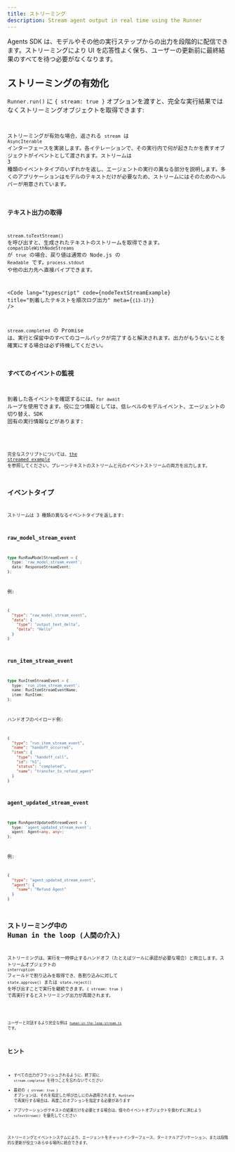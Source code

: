 ```yaml
---
title: ストリーミング
description: Stream agent output in real time using the Runner
---
```



Agents SDK は、モデルやその他の実行ステップからの出力を段階的に配信できます。ストリーミングにより UI を応答性よく保ち、ユーザーの更新前に最終結果のすべてを待つ必要がなくなります。

## ストリーミングの有効化

`Runner.run()` に `{ stream: true }` オプションを渡すと、完全な実行結果ではなくストリーミングオブジェクトを取得できます:

<Code
  lang="typescript"
  code={basicStreamingExample}
  title="ストリーミングの有効化"
/>

ストリーミングが有効な場合、返される `stream` は `AsyncIterable` インターフェースを実装します。各イテレーションで、その実行内で何が起きたかを表すオブジェクトがイベントとして渡されます。ストリームは 3 種類のイベントタイプのいずれかを返し、エージェントの実行の異なる部分を説明します。多くのアプリケーションはモデルのテキストだけが必要なため、ストリームにはそのためのヘルパーが用意されています。

### テキスト出力の取得

`stream.toTextStream()` を呼び出すと、生成されたテキストのストリームを取得できます。`compatibleWithNodeStreams` が `true` の場合、戻り値は通常の Node.js の `Readable` です。`process.stdout` や他の出力先へ直接パイプできます。

<Code
  lang="typescript"
  code={nodeTextStreamExample}
  title="到着したテキストを順次ログ出力"
  meta={`{13-17}`}
/>

`stream.completed` の Promise は、実行と保留中のすべてのコールバックが完了すると解決されます。出力がもうないことを確実にする場合は必ず待機してください。

### すべてのイベントの監視

到着した各イベントを確認するには、`for await` ループを使用できます。役に立つ情報としては、低レベルのモデルイベント、エージェントの切り替え、SDK 固有の実行情報などがあります:

<Code
  lang="typescript"
  code={handleAllEventsExample}
  title="すべてのイベントをリッスン"
/>

完全なスクリプトについては、[the streamed example](https://github.com/openai/openai-agents-js/tree/main/examples/agent-patterns/streamed.ts) を参照してください。プレーンテキストのストリームと元のイベントストリームの両方を出力します。

## イベントタイプ

ストリームは 3 種類の異なるイベントタイプを返します:

### raw_model_stream_event

```ts
type RunRawModelStreamEvent = {
  type: 'raw_model_stream_event';
  data: ResponseStreamEvent;
};
```

例:

```json
{
  "type": "raw_model_stream_event",
  "data": {
    "type": "output_text_delta",
    "delta": "Hello"
  }
}
```

### run_item_stream_event

```ts
type RunItemStreamEvent = {
  type: 'run_item_stream_event';
  name: RunItemStreamEventName;
  item: RunItem;
};
```

ハンドオフのペイロード例:

```json
{
  "type": "run_item_stream_event",
  "name": "handoff_occurred",
  "item": {
    "type": "handoff_call",
    "id": "h1",
    "status": "completed",
    "name": "transfer_to_refund_agent"
  }
}
```

### agent_updated_stream_event

```ts
type RunAgentUpdatedStreamEvent = {
  type: 'agent_updated_stream_event';
  agent: Agent<any, any>;
};
```

例:

```json
{
  "type": "agent_updated_stream_event",
  "agent": {
    "name": "Refund Agent"
  }
}
```

## ストリーミング中の Human in the loop (人間の介入)

ストリーミングは、実行を一時停止するハンドオフ（たとえばツールに承認が必要な場合）と両立します。ストリームオブジェクトの `interruption` フィールドで割り込みを取得でき、各割り込みに対して `state.approve()` または `state.reject()` を呼び出すことで実行を継続できます。`{ stream: true }` で再実行するとストリーミング出力が再開されます。

<Code
  lang="typescript"
  code={streamedHITLExample}
  title="ストリーミング中の人による承認の処理"
/>

ユーザーと対話するより完全な例は
[`human-in-the-loop-stream.ts`](https://github.com/openai/openai-agents-js/tree/main/examples/agent-patterns/human-in-the-loop-stream.ts) です。

## ヒント

- すべての出力がフラッシュされるように、終了前に `stream.completed` を待つことを忘れないでください
- 最初の `{ stream: true }` オプションは、それを指定した呼び出しにのみ適用されます。`RunState` で再実行する場合は、再度このオプションを指定する必要があります
- アプリケーションがテキストの結果だけを必要とする場合は、個々のイベントオブジェクトを扱わずに済むよう `toTextStream()` を優先してください

ストリーミングとイベントシステムにより、エージェントをチャットインターフェース、ターミナルアプリケーション、または段階的な更新が役立つあらゆる場所に統合できます。
